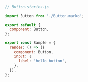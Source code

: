 ```js
// Button.stories.js

import Button from './Button.marko';

export default {
  component: Button,
};

export const Sample = {
  render: () => ({
    component: Button,
    input: {
      label: 'hello button',
    },
  }),
};
```
